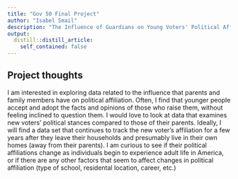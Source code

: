 ```yaml
---
title: "Gov 50 Final Project"
author: "Isabel Smail"
description: "The Influence of Guardians on Young Voters' Political Affiliations"
output:
  distill::distill_article:
    self_contained: false
---
```




## Project thoughts

I am interested in exploring data related to the influence that parents and family members have on political affiliation. Often, I find that younger people accept and adopt the facts and opinions of those who raise them, without feeling inclined to question them. I would love to look at data that examines new voters' political stances compared to those of their parents. Ideally, I will find a data set that continues to track the new voter's affiliation for a few years after they leave their households and presumably live in their own homes (away from their parents). I am curious to see if their political affiliations change as individuals begin to experience adult life in America, or if there are any other factors that seem to affect changes in political affiliation (type of school, residental location, career, etc.)